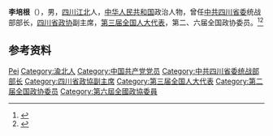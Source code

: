{{Otheruses|other=名为李培根的其他人物|李培根}}

'''李培根'''（{{bd|1921年|}}），男，[[四川|四川]][[江北县|江北]]人，[[中华人民共和国|中华人民共和国]]政治人物，曾任[[中共四川省委|中共四川省委]]统战部部长，[[四川省政协|四川省政协]]副主席，[[第三届全国人大代表|第三届全国人大代表]]，第二、六届全国政协委员。<ref>{{Cite book|title=中华人民共和国职官志|author=何虎生, 李耀东, 向常福主编|publisher=中国社会出版社|year=2003|isbn=9787800883934|location=北京|pages=}}</ref><ref>{{cite book|title=中囯人名大辞典·现任党政军领导人物卷|author=廖盖隆等编|year=1990|publisher=上海辞书出版社|location=上海|page=}}</ref>

== 参考资料 ==
{{reflist}}

{{中国人物小作品}}

{{Authority control}}
{{DEFAULTSORT:Li李}}
[[Category:李姓|Pei]]
[[Category:渝北人|Category:渝北人]]
[[Category:中国共产党党员|Category:中国共产党党员]]
[[Category:中共四川省委统战部部长|Category:中共四川省委统战部部长]]
[[Category:四川省政協副主席|Category:四川省政協副主席]]
[[Category:第三届全国人大代表|Category:第三届全国人大代表]]
[[Category:第二届全国政协委员|Category:第二届全国政协委员]]
[[Category:第六屆全國政協委員|Category:第六屆全國政協委員]]